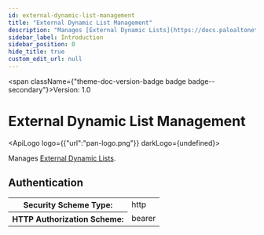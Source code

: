 ```yaml
---
id: external-dynamic-list-management
title: "External Dynamic List Management"
description: "Manages [External Dynamic Lists](https://docs.paloaltonetworks.com/network-security/security-policy/objects/external-dynamic-lists)."
sidebar_label: Introduction
sidebar_position: 0
hide_title: true
custom_edit_url: null
---
```



<span className={"theme-doc-version-badge badge badge--secondary"}>Version: 1.0</span>

<h1 className={"openapi__heading"}>External Dynamic List Management</h1>

<ApiLogo logo={{"url":"pan-logo.png"}} darkLogo={undefined}></ApiLogo>

Manages [External Dynamic Lists](https://docs.paloaltonetworks.com/network-security/security-policy/objects/external-dynamic-lists).


<div style={{"marginBottom":"2rem"}}><h2 id={"authentication"} style={{"marginBottom":"1rem"}}>Authentication</h2><SchemaTabs className={"openapi-tabs__security-schemes"}><TabItem label={"HTTP: Bearer Auth"} value={"Bearer"}><div><table><tbody><tr><th>Security Scheme Type:</th><td>http</td></tr><tr><th>HTTP Authorization Scheme:</th><td>bearer</td></tr></tbody></table></div></TabItem></SchemaTabs></div>
      